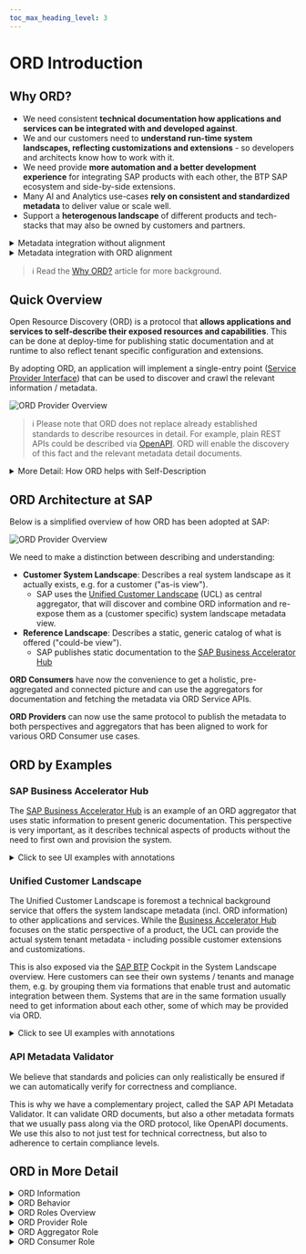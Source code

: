 ```yaml
---
toc_max_heading_level: 3
---
```


# ORD Introduction

## Why ORD?

* We need consistent **technical documentation how applications and services can be integrated with and developed against**.
* We and our customers need to **understand run-time system landscapes, reflecting customizations and extensions** - so developers and architects know how to work with it.
* We need provide **more automation and a better development experience** for integrating SAP products with each other, the BTP SAP ecosystem and side-by-side extensions.
* Many AI and Analytics use-cases **rely on consistent and standardized metadata** to deliver value or scale well.
* Support a **heterogenous landscape** of different products and tech-stacks that may also be owned by customers and partners.

<details><summary>Metadata integration without alignment</summary><p>

Without alignment on metadata standards and how they are discovered, all metadata integration between providers and consumers happens on a point-to-point basis.
This not only means a lot of integrations, but also that the integrations may need to be implemented differently.

This is a similar situation when there was no standardization on charging cable adapters.
It was difficult or sometimes impossible to connect various devices and led to high efforts and waste for everyone.

![ORD Provider Overview](/img/no-aligned-standards.svg 'Metadata Integration without alignment')

</p></details>

<details><summary>Metadata integration with ORD alignment</summary><p>

We can tackle this problem by introducing two concepts: First, use **aligned standards for metadata description and discovery**.
Second, use a **central aggregator**, which can read metadata from all providers and can serve the information to all consumers.

![ORD Provider Overview](/img/aligned-standards.svg 'Metadata Integration with ORD')

</p></details>

> ℹ Read the [Why ORD?](./details/articles/why-ord.md) article for more background.

## Quick Overview

Open Resource Discovery (ORD) is a protocol that **allows applications and services to self-describe their exposed resources and capabilities**. This can be done at deploy-time for publishing static documentation and at runtime to also reflect tenant specific configuration and extensions.​

By adopting ORD, an application will implement a single-entry point ([Service Provider Interface](https://en.wikipedia.org/wiki/Service_provider_interface)) that can be used to discover and crawl the relevant information / metadata.

<div style={{"text-align": "center"}}>

![ORD Provider Overview](/img/ord-provider-overview.svg 'ORD Provider Overview')

</div>

> ℹ Please note that ORD does not replace already established standards to describe resources in detail.
> For example, plain REST APIs could be described via [OpenAPI](https://www.openapis.org/).
> ORD will enable the discovery of this fact and the relevant metadata detail documents.

<details><summary>More Detail: How ORD helps with Self-Description</summary><p>

In the picture above, the center is an application or service describing itself.
They typically have multiple resources and capabilities that are outward facing and are of interest for external consumers.

The most typical information to describe with ORD are **APIs** and **Events**.
But due to its general purpose nature, it can also be used to describe other aspects.
For example what additional **capabilities** there are; a description the underlying conceptual models (Domain Model) as **Entity Types**, external **Integration Dependencies** and potentially also **Data Products** in the future.
All those information can be brought into relation with each other.

ORD standardizes how those information can be automatically discovered and aggregated.
Please note that ORD is no replacement for detailed resource definition standards like OpenAPI.
Instead, it describes a bigger context with shared, high-level information, taxonomy and relations between the described resources.
It also standardizes the publishing and discovery related interfaces and behaviors, to ensure a high degree of automation that allows us to keep in sync with reality.
The same ORD implementation can be used to both describe the tenant-specific customer landscape and the static reference landscape view to an API Catalog.

When ORD information get combined by a central ORD aggregator and integrated with other, central metadata sources, we can realize a connected (customer) **system landscape metadata view**.
This gives both SAP and our customers better introspection about the actual system landscape. This enables or improves many meta-data driven use-cases (like low-code/no-code).

The specification provides a shared contract and alignment point for the ecosystem, spanning various consumers and providers. This allows to have one aligned standard instead of a wild growth of specific point-to-point alignments and integrations.

</p></details>

## ORD Architecture at SAP

Below is a simplified overview of how ORD has been adopted at SAP:

![ORD Provider Overview](/img/ord-sap-architecture-overview.svg 'SAP ORD Architecture Overview')

We need to make a distinction between describing and understanding:
* **Customer System Landscape**: Describes a real system landscape as it actually exists, e.g. for a customer ("as-is view").
  * SAP uses the [Unified Customer Landscape](#unified-customer-landscape) (UCL) as central aggregator, that will discover and combine ORD information and re-expose them as a (customer specific) system landscape metadata view.
* **Reference Landscape**: Describes a static, generic catalog of what is offered ("could-be view").
  * SAP publishes static documentation to the [SAP Business Accelerator Hub](#sap-business-accelerator-hub)

**ORD Consumers** have now the convenience to get a holistic, pre-aggregated and connected picture and can use the aggregators for documentation and fetching the metadata via ORD Service APIs.

**ORD Providers** can now use the same protocol to publish the metadata to both perspectives and aggregators that has been aligned to work for various ORD Consumer use cases.

## ORD by Examples

### SAP Business Accelerator Hub

The [SAP Business Accelerator Hub](https://api.sap.com/) is an example of an ORD aggregator that uses static information to present generic documentation.
This perspective is very important, as it describes technical aspects of products without the need to first own and provision the system.

<details><summary>Click to see UI examples with annotations</summary><p>

![SAP Business Accelerator Hub Example 1](/img/business-accelerator-hub-example1.png 'SAP Business Accelerator Hub Example 1')

![SAP Business Accelerator Hub Example 2](/img/business-accelerator-hub-example2.png 'SAP Business Accelerator Hub Example 2')

</p></details>

### Unified Customer Landscape

The Unified Customer Landscape is foremost a technical background service that offers the system landscape metadata (incl. ORD information) to other applications and services.
While the [Business Accelerator Hub](#business-accelerator-hub) focuses on the static perspective of a product, the UCL can provide the actual system tenant metadata - including possible customer extensions and customizations.

This is also exposed via the [SAP BTP](https://www.sap.com/products/technology-platform.html) Cockpit in the System Landscape overview.
Here customers can see their own systems / tenants and manage them, e.g. by grouping them via formations that enable trust and automatic integration between them.
Systems that are in the same formation usually need to get information about each other, some of which may be provided via ORD.

<details><summary>Click to see UI examples with annotations</summary><p>

![BTP Cockpit System Landscape via UCL](/img/btp-cockpit-ucl-example.png 'BTP Cockpit System Landscape via UCL')

The most notable concept is the [ORD System Instance](./index.md#def-system-instance), which is usually a tenant.
If ORD information are provided, the detail view can show them and they will be made available to other systems in the same formation or account context.

</p></details>

### API Metadata Validator

We believe that standards and policies can only realistically be ensured if we can automatically verify for correctness and compliance.

This is why we have a complementary project, called the SAP API Metadata Validator.
It can validate ORD documents, but also a other metadata formats that we usually pass along via the ORD protocol, like OpenAPI documents.
We use this also to not just test for technical correctness, but also to adherence to certain compliance levels.

## ORD in More Detail

<details><summary>ORD Information</summary><p>

ORD as a protocol standardizes both the **information model** and the [behavior](#ord-behaviors) how the information are exchanged.

Typical questions that are addressed on ORD level are:
* Get an complete overview of the resources and capabilities
* What type of resource something is and how to access its metadata or the resource itself
* Where to find more information on the resource, e.g. links to machine-readable definitions (e.g. OpenAPI)
* Get overview documentation and find links to external human readable documentation
* How the resources fit into a global taxonomy
* How resources relate to each other (e.g. for navigation)

![ORD Information Overview](/img/ord-information-overview.svg 'ORD Information Overview')

</p></details>

<details><summary>ORD Behavior</summary><p>

ORD can enable fully automated metadata discovery and exchange (after initial onboarding).
by also standardizing how the information are discovered, transported and accessed. See [ORD Transport Modes](./spec-v1/index.md#ord-transport-modes) for an example.

![ORD Behavior Overview](/img/ord-behavior-overview.svg 'ORD Behavior Overview')

</p></details>

<details><summary>ORD Roles Overview</summary><p>

In ORD there are three roles that systems can have.
Depending on the role, only some parts of the specification are relevant and need to be implemented.
One system can also have more than one role, e.g. an ORD Provider can also be an ORD Consumer.

![ORD Roles Overview](/img/ord-roles-overview.svg 'ORD Roles Overview')

</p></details>

<details><summary>ORD Provider Role</summary><p>

The [ORD Provider](./spec-v1/index.md#ord-provider)  is a system that describes itself via ORD, so it's metadata becomes available to interested ORD Consumers.

They have to implement one of the ORD transport modes (currently only a pull-based API is supported), so the ORD information and related metadata definitions can be discovered and fetched.

![ORD Provider Role](/img/ord-role-provider.svg 'ORD Provider Role')

</p></details>

<details><summary>ORD Aggregator Role</summary><p>

The [ORD Aggregator](./spec-v1/index.md#ord-aggregator) has the job to simplify the life of ORD Consumers.
It will discover and connect to many ORD Providers and fetch their metadata.
It may also integrate information from other (usually central) repositories.
Since it builds an aggregated overview, here the decentralized information from many sources can come together and form a connected graph of metadata knowledge.

It's most notable feature is that it offers an [ORD Service](./spec-v1/index.md#ord-service), which offers a high-quality API to ORD consumers.
The information offered represent an aggregated, connected and consolidated metadata overview.

![ORD Aggregator Role](/img/ord-role-aggregator.svg 'ORD Aggregator Role')

</p></details>

<details><summary>ORD Consumer Role</summary><p>

The [ORD Consumer](./spec-v1/index.md#ord-consumer) is interested in learning about the resources and capabilities of other systems.

Ideally, it will get them from the ORD Aggregator, where a complete overview is offered with a

![ORD Consumer Role](/img/ord-role-consumer.svg 'ORD Consumer Role')

</p></details>
